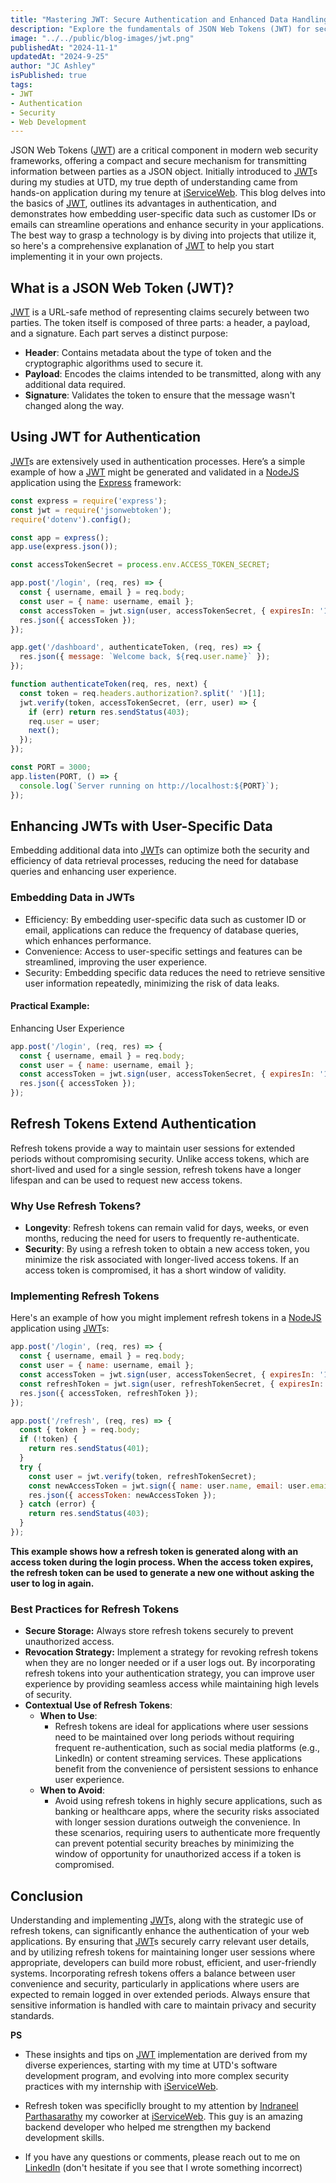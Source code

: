 ---
title: "Mastering JWT: Secure Authentication and Enhanced Data Handling"
description: "Explore the fundamentals of JSON Web Tokens (JWT) for secure authentication, and learn how to enhance JWTs by embedding user-specific data like customer ID or email for efficient data retrieval."
image: "../../public/blog-images/jwt.png"
publishedAt: "2024-11-1"
updatedAt: "2024-9-25"
author: "JC Ashley"
isPublished: true
tags: 
- JWT
- Authentication
- Security
- Web Development
---


JSON Web Tokens ([JWT](https://jwt.io/introduction)) are a critical component in modern web security frameworks, offering a compact and secure mechanism for transmitting information between parties as a JSON object. Initially introduced to [JWT](https://jwt.io/introduction)s during my studies at UTD, my true depth of understanding came from hands-on application during my tenure at [iServiceWeb](https://www.iserviceweb.io/). This blog delves into the basics of [JWT](https://jwt.io/introduction), outlines its advantages in authentication, and demonstrates how embedding user-specific data such as customer IDs or emails can streamline operations and enhance security in your applications. The best way to grasp a technology is by diving into projects that utilize it, so here's a comprehensive explanation of [JWT](https://jwt.io/introduction) to help you start implementing it in your own projects.


## What is a JSON Web Token (JWT)?

[JWT](https://jwt.io/introduction) is a URL-safe method of representing claims securely between two parties. The token itself is composed of three parts: a header, a payload, and a signature. Each part serves a distinct purpose:

- **Header**: Contains metadata about the type of token and the cryptographic algorithms used to secure it.
- **Payload**: Encodes the claims intended to be transmitted, along with any additional data required.
- **Signature**: Validates the token to ensure that the message wasn't changed along the way.

## Using JWT for Authentication

[JWT](https://jwt.io/introduction)s are extensively used in authentication processes. Here’s a simple example of how a [JWT](https://jwt.io/) might be generated and validated in a [NodeJS](https://nodejs.org/en) application using the [Express](https://expressjs.com/) framework:

```javascript
const express = require('express');
const jwt = require('jsonwebtoken');
require('dotenv').config();

const app = express();
app.use(express.json());

const accessTokenSecret = process.env.ACCESS_TOKEN_SECRET;

app.post('/login', (req, res) => {
  const { username, email } = req.body;
  const user = { name: username, email };
  const accessToken = jwt.sign(user, accessTokenSecret, { expiresIn: '1h' });
  res.json({ accessToken });
});

app.get('/dashboard', authenticateToken, (req, res) => {
  res.json({ message: `Welcome back, ${req.user.name}` });
});

function authenticateToken(req, res, next) {
  const token = req.headers.authorization?.split(' ')[1];
  jwt.verify(token, accessTokenSecret, (err, user) => {
    if (err) return res.sendStatus(403);
    req.user = user;
    next();
  });
});

const PORT = 3000;
app.listen(PORT, () => {
  console.log(`Server running on http://localhost:${PORT}`);
});
``` 

## Enhancing JWTs with User-Specific Data
Embedding additional data into [JWT](https://jwt.io/introduction)s can optimize both the security and efficiency of data retrieval processes, reducing the need for database queries and enhancing user experience.


### Embedding Data in JWTs
- Efficiency: By embedding user-specific data such as customer ID or email, applications can reduce the frequency of database queries, which enhances performance.
- Convenience: Access to user-specific settings and features can be streamlined, improving the user experience.
- Security: Embedding specific data reduces the need to retrieve sensitive user information repeatedly, minimizing the risk of data leaks.

#### Practical Example: 
Enhancing User Experience
```javascript
app.post('/login', (req, res) => {
  const { username, email } = req.body;
  const user = { name: username, email };
  const accessToken = jwt.sign(user, accessTokenSecret, { expiresIn: '1h' });
  res.json({ accessToken });
});
```

## Refresh Tokens Extend Authentication

Refresh tokens provide a way to maintain user sessions for extended periods without compromising security. Unlike access tokens, which are short-lived and used for a single session, refresh tokens have a longer lifespan and can be used to request new access tokens.

### Why Use Refresh Tokens?

- **Longevity**: Refresh tokens can remain valid for days, weeks, or even months, reducing the need for users to frequently re-authenticate.
- **Security**: By using a refresh token to obtain a new access token, you minimize the risk associated with longer-lived access tokens. If an access token is compromised, it has a short window of validity.

### Implementing Refresh Tokens

Here's an example of how you might implement refresh tokens in a [NodeJS](https://nodejs.org/en) application using [JWT](https://jwt.io/)s:

```javascript
app.post('/login', (req, res) => {
  const { username, email } = req.body;
  const user = { name: username, email };
  const accessToken = jwt.sign(user, accessTokenSecret, { expiresIn: '15m' });
  const refreshToken = jwt.sign(user, refreshTokenSecret, { expiresIn: '7d' });
  res.json({ accessToken, refreshToken });
});

app.post('/refresh', (req, res) => {
  const { token } = req.body;
  if (!token) {
    return res.sendStatus(401);
  }
  try {
    const user = jwt.verify(token, refreshTokenSecret);
    const newAccessToken = jwt.sign({ name: user.name, email: user.email }, accessTokenSecret, { expiresIn: '15m' });
    res.json({ accessToken: newAccessToken });
  } catch (error) {
    return res.sendStatus(403);
  }
});
```

**This example shows how a refresh token is generated along with an access token during the login process. When the access token expires, the refresh token can be used to generate a new one without asking the user to log in again.**

### Best Practices for Refresh Tokens
- **Secure Storage:** Always store refresh tokens securely to prevent unauthorized access.
- **Revocation Strategy:** Implement a strategy for revoking refresh tokens when they are no longer needed or if a user logs out.
By incorporating refresh tokens into your authentication strategy, you can improve user experience by providing seamless access while maintaining high levels of security.
- **Contextual Use of Refresh Tokens**:
  - **When to Use**:
    - Refresh tokens are ideal for applications where user sessions need to be maintained over long periods without requiring frequent re-authentication, such as social media platforms (e.g., LinkedIn) or content streaming services. These applications benefit from the convenience of persistent sessions to enhance user experience.
  - **When to Avoid**:
    - Avoid using refresh tokens in highly secure applications, such as banking or healthcare apps, where the security risks associated with longer session durations outweigh the convenience. In these scenarios, requiring users to authenticate more frequently can prevent potential security breaches by minimizing the window of opportunity for unauthorized access if a token is compromised.


## Conclusion

Understanding and implementing [JWT](https://jwt.io/)s, along with the strategic use of refresh tokens, can significantly enhance the authentication of your web applications. By ensuring that [JWT](https://jwt.io/)s securely carry relevant user details, and by utilizing refresh tokens for maintaining longer user sessions where appropriate, developers can build more robust, efficient, and user-friendly systems. Incorporating refresh tokens offers a balance between user convenience and security, particularly in applications where users are expected to remain logged in over extended periods. Always ensure that sensitive information is handled with care to maintain privacy and security standards.

**PS** 
- These insights and tips on [JWT](https://jwt.io/) implementation are derived from my diverse experiences, starting with my time at UTD's software development program, and evolving into more complex security practices with my internship with [iServiceWeb](https://www.iserviceweb.io/).

- Refresh token was specificlly brought to my attention by [Indraneel Parthasarathy](https://www.linkedin.com/in/Indraneel-parthasarathy/) my coworker at [iServiceWeb](https://www.iserviceweb.io/). This guy is an amazing backend developer who helped me strengthen my backend development skills. 

- If you have any questions or comments, please reach out to me on [LinkedIn](https://www.linkedin.com/in/jeremy-ashley-webdev/) (don't hesitate if you see that I wrote something incorrect)